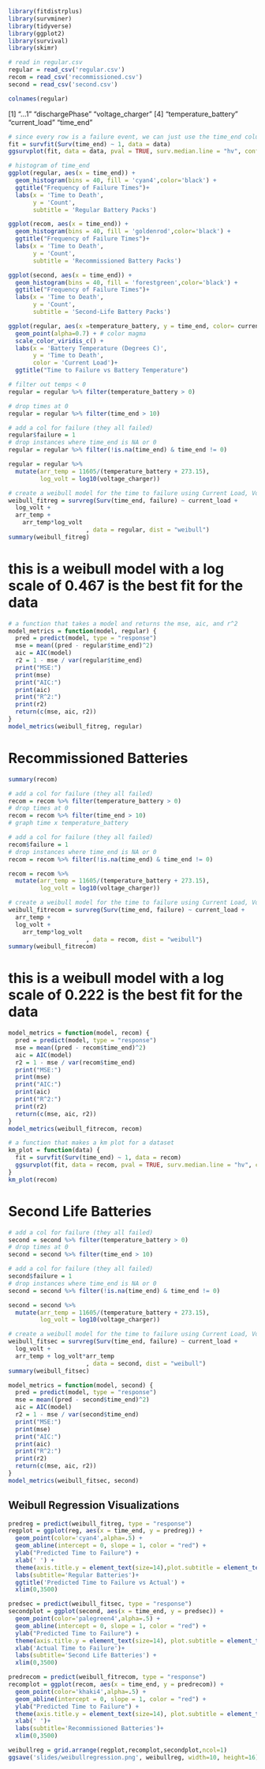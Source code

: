 ```r
library(fitdistrplus)
library(survminer)
library(tidyverse)
library(ggplot2)
library(survival)
library(skimr)
```
```r

# read in regular.csv
regular = read_csv('regular.csv')
recom = read_csv('recommissioned.csv')
second = read_csv('second.csv')
```
```r
colnames(regular)
```
[1] "...1"                "dischargePhase"      "voltage_charger"
[4] "temperature_battery" "current_load"        "time_end"

```r
# since every row is a failure event, we can just use the time_end column
fit = survfit(Surv(time_end) ~ 1, data = data)
ggsurvplot(fit, data = data, pval = TRUE, surv.median.line = "hv", conf.int = TRUE) + ggtitle("KM curve for Batteries")
```
```r
# histogram of time_end
ggplot(regular, aes(x = time_end)) +
  geom_histogram(bins = 40, fill = 'cyan4',color='black') +
  ggtitle("Frequency of Failure Times")+
  labs(x = 'Time to Death',
       y = 'Count',
       subtitle = 'Regular Battery Packs')
```

```r
ggplot(recom, aes(x = time_end)) +
  geom_histogram(bins = 40, fill = 'goldenrod',color='black') +
  ggtitle("Frequency of Failure Times")+
  labs(x = 'Time to Death',
       y = 'Count',
       subtitle = 'Recommissioned Battery Packs')
```
```r
ggplot(second, aes(x = time_end)) +
  geom_histogram(bins = 40, fill = 'forestgreen',color='black') +
  ggtitle("Frequency of Failure Times")+
  labs(x = 'Time to Death',
       y = 'Count',
       subtitle = 'Second-Life Battery Packs')
```

```r
ggplot(regular, aes(x =temperature_battery, y = time_end, color= current_load)) +
  geom_point(alpha=0.7) + # color magma
  scale_color_viridis_c() +
  labs(x = 'Battery Temperature (Degrees C)',
       y = 'Time to Death',
       color = 'Current Load')+
  ggtitle("Time to Failure vs Battery Temperature")
```

```r
# filter out temps < 0
regular = regular %>% filter(temperature_battery > 0)

# drop times at 0
regular = regular %>% filter(time_end > 10)

# add a col for failure (they all failed)
regular$failure = 1
# drop instances where time_end is NA or 0
regular = regular %>% filter(!is.na(time_end) & time_end != 0)

regular = regular %>%
  mutate(arr_temp = 11605/(temperature_battery + 273.15),
         log_volt = log10(voltage_charger))
```
```r
# create a weibull model for the time to failure using Current Load, Voltage Charger, and Temperature Battery
weibull_fitreg = survreg(Surv(time_end, failure) ~ current_load +
  log_volt +
  arr_temp +
    arr_temp*log_volt
                      , data = regular, dist = "weibull")
summary(weibull_fitreg)
```


# this is a weibull model with a log scale of 0.467 is the best fit for the data

```r
# a function that takes a model and returns the mse, aic, and r^2
model_metrics = function(model, regular) {
  pred = predict(model, type = "response")
  mse = mean((pred - regular$time_end)^2)
  aic = AIC(model)
  r2 = 1 - mse / var(regular$time_end)
  print("MSE:")
  print(mse)
  print("AIC:")
  print(aic)
  print("R^2:")
  print(r2)
  return(c(mse, aic, r2))
}
model_metrics(weibull_fitreg, regular)
```

# Recommissioned Batteries

```r
summary(recom)
```

```r
# add a col for failure (they all failed)
recom = recom %>% filter(temperature_battery > 0)
# drop times at 0
recom = recom %>% filter(time_end > 10)
# graph time x temperature_battery

# add a col for failure (they all failed)
recom$failure = 1
# drop instances where time_end is NA or 0
recom = recom %>% filter(!is.na(time_end) & time_end != 0)

recom = recom %>%
  mutate(arr_temp = 11605/(temperature_battery + 273.15),
         log_volt = log10(voltage_charger))

# create a weibull model for the time to failure using Current Load, Voltage Charger, and Temperature Battery
weibull_fitrecom = survreg(Surv(time_end, failure) ~ current_load +
  arr_temp +
  log_volt +
    arr_temp*log_volt
                      , data = recom, dist = "weibull")
summary(weibull_fitrecom)
```

# this is a weibull model with a log scale of 0.222 is the best fit for the data

```r
model_metrics = function(model, recom) {
  pred = predict(model, type = "response")
  mse = mean((pred - recom$time_end)^2)
  aic = AIC(model)
  r2 = 1 - mse / var(recom$time_end)
  print("MSE:")
  print(mse)
  print("AIC:")
  print(aic)
  print("R^2:")
  print(r2)
  return(c(mse, aic, r2))
}
model_metrics(weibull_fitrecom, recom)
```
```r
# a function that makes a km plot for a dataset
km_plot = function(data) {
  fit = survfit(Surv(time_end) ~ 1, data = recom)
  ggsurvplot(fit, data = recom, pval = TRUE, surv.median.line = "hv", conf.int = TRUE) + ggtitle("KM curve for Batteries")
}
km_plot(recom)
```

# Second Life Batteries

```r
# add a col for failure (they all failed)
second = second %>% filter(temperature_battery > 0)
# drop times at 0
second = second %>% filter(time_end > 10)

# add a col for failure (they all failed)
second$failure = 1
# drop instances where time_end is NA or 0
second = second %>% filter(!is.na(time_end) & time_end != 0)

second = second %>%
  mutate(arr_temp = 11605/(temperature_battery + 273.15),
         log_volt = log10(voltage_charger))

# create a weibull model for the time to failure using Current Load, Voltage Charger, and Temperature Battery
weibull_fitsec = survreg(Surv(time_end, failure) ~ current_load +
  log_volt +
  arr_temp + log_volt*arr_temp
                      , data = second, dist = "weibull")
summary(weibull_fitsec)
```
```r
model_metrics = function(model, second) {
  pred = predict(model, type = "response")
  mse = mean((pred - second$time_end)^2)
  aic = AIC(model)
  r2 = 1 - mse / var(second$time_end)
  print("MSE:")
  print(mse)
  print("AIC:")
  print(aic)
  print("R^2:")
  print(r2)
  return(c(mse, aic, r2))
}
model_metrics(weibull_fitsec, second)
```
## Weibull Regression Visualizations

```r
predreg = predict(weibull_fitreg, type = "response")
regplot = ggplot(reg, aes(x = time_end, y = predreg)) +
  geom_point(color='cyan4',alpha=.5) +
  geom_abline(intercept = 0, slope = 1, color = "red") +
  ylab("Predicted Time to Failure") + 
  xlab(' ') +
  theme(axis.title.y = element_text(size=14),plot.subtitle = element_text(size = 18),plot.title = element_text(size = 24),axis.text = element_text(size=12)) +
  labs(subtitle='Regular Batteries')+
  ggtitle('Predicted Time to Failure vs Actual') +
  xlim(0,3500)

predsec = predict(weibull_fitsec, type = "response")
secondplot = ggplot(second, aes(x = time_end, y = predsec)) +
  geom_point(color='palegreen4',alpha=.5) +
  geom_abline(intercept = 0, slope = 1, color = "red") +
  ylab("Predicted Time to Failure") + 
  theme(axis.title.y = element_text(size=14), plot.subtitle = element_text(size = 18),axis.text = element_text(size=12)) +
  xlab('Actual Time to Failure')+
  labs(subtitle='Second Life Batteries') +
  xlim(0,3500)

predrecom = predict(weibull_fitrecom, type = "response")
recomplot = ggplot(recom, aes(x = time_end, y = predrecom)) +
  geom_point(color='khaki4',alpha=.5) +
  geom_abline(intercept = 0, slope = 1, color = "red") +
  ylab("Predicted Time to Failure") +
  theme(axis.title.y = element_text(size=14), plot.subtitle = element_text(size = 18),axis.text = element_text(size=12)) +
  xlab(' ')+
  labs(subtitle='Recommissioned Batteries')+
  xlim(0,3500)

weibullreg = grid.arrange(regplot,recomplot,secondplot,ncol=1)
ggsave('slides/weibullregression.png', weibullreg, width=10, height=16)
```













